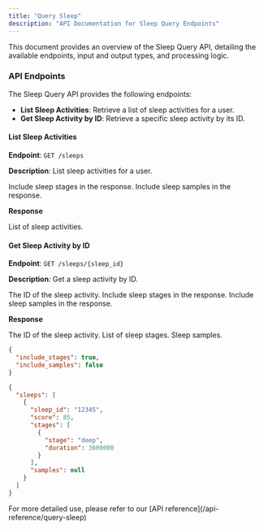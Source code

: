```yaml
---
title: "Query Sleep"
description: "API Documentation for Sleep Query Endpoints"
---
```


This document provides an overview of the Sleep Query API, detailing the available endpoints, input and output types, and processing logic.

### API Endpoints

The Sleep Query API provides the following endpoints:

- **List Sleep Activities**: Retrieve a list of sleep activities for a user.
- **Get Sleep Activity by ID**: Retrieve a specific sleep activity by its ID.

#### List Sleep Activities

**Endpoint**: `GET /sleeps`

**Description**: List sleep activities for a user.

<ParamField body="include_stages" type="boolean" required>
  Include sleep stages in the response.
</ParamField>

<ParamField body="include_samples" type="boolean" required>
  Include sleep samples in the response.
</ParamField>

**Response**

<ResponseField name="sleeps" type="array" required>
  List of sleep activities.
</ResponseField>

#### Get Sleep Activity by ID

**Endpoint**: `GET /sleeps/{sleep_id}`

**Description**: Get a sleep activity by ID.

<ParamField body="sleep_id" type="string" required>
  The ID of the sleep activity.
</ParamField>

<ParamField body="include_stages" type="boolean" required>
  Include sleep stages in the response.
</ParamField>

<ParamField body="include_samples" type="boolean" required>
  Include sleep samples in the response.
</ParamField>

**Response**

<ResponseField name="sleep_id" type="string" required>
  The ID of the sleep activity.
</ResponseField>

<ResponseField name="stages" type="array" required>
  List of sleep stages.
</ResponseField>

<ResponseField name="samples" type="object">
  Sleep samples.
</ResponseField>


<RequestExample>

```json Request
{
  "include_stages": true,
  "include_samples": false
}
```

</RequestExample>

<ResponseExample>

```json Response
{
  "sleeps": [
    {
      "sleep_id": "12345",
      "score": 85,
      "stages": [
        {
          "stage": "deep",
          "duration": 3600000
        }
      ],
      "samples": null
    }
  ]
}
```

</ResponseExample>

<Note>
  For more detailed use, please refer to our [API
  reference](/api-reference/query-sleep)
</Note>
